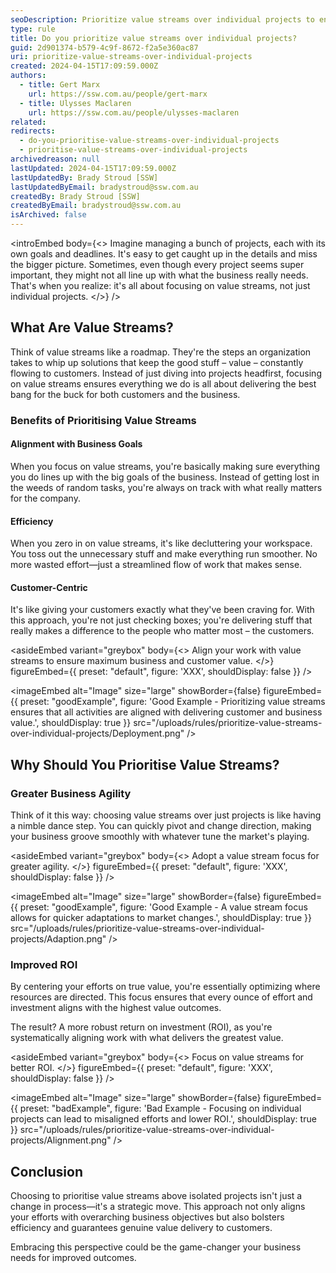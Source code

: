 ```yaml
---
seoDescription: Prioritize value streams over individual projects to ensure maximum business and customer value by aligning work with overarching goals, improving efficiency, and delivering genuine value to customers.
type: rule
title: Do you prioritize value streams over individual projects?
guid: 2d901374-b579-4c9f-8672-f2a5e360ac87
uri: prioritize-value-streams-over-individual-projects
created: 2024-04-15T17:09:59.000Z
authors:
  - title: Gert Marx
    url: https://ssw.com.au/people/gert-marx
  - title: Ulysses Maclaren
    url: https://ssw.com.au/people/ulysses-maclaren
related:
redirects:
  - do-you-prioritise-value-streams-over-individual-projects
  - prioritise-value-streams-over-individual-projects
archivedreason: null
lastUpdated: 2024-04-15T17:09:59.000Z
lastUpdatedBy: Brady Stroud [SSW]
lastUpdatedByEmail: bradystroud@ssw.com.au
createdBy: Brady Stroud [SSW]
createdByEmail: bradystroud@ssw.com.au
isArchived: false
---
```


<introEmbed
  body={<>
Imagine managing a bunch of projects, each with its own goals and deadlines. It's easy to get caught up in the details and miss the bigger picture. Sometimes, even though every project seems super important, they might not all line up with what the business really needs. That's when you realize: it's all about focusing on value streams, not just individual projects.
  </>}
/>
## What Are Value Streams?

Think of value streams like a roadmap. They're the steps an organization takes to whip up solutions that keep the good stuff – value – constantly flowing to customers. Instead of just diving into projects headfirst, focusing on value streams ensures everything we do is all about delivering the best bang for the buck for both customers and the business.

### Benefits of Prioritising Value Streams

#### Alignment with Business Goals

When you focus on value streams, you're basically making sure everything you do lines up with the big goals of the business. Instead of getting lost in the weeds of random tasks, you're always on track with what really matters for the company.

#### Efficiency

When you zero in on value streams, it's like decluttering your workspace. You toss out the unnecessary stuff and make everything run smoother. No more wasted effort—just a streamlined flow of work that makes sense.

#### Customer-Centric

It's like giving your customers exactly what they've been craving for. With this approach, you're not just checking boxes; you're delivering stuff that really makes a difference to the people who matter most – the customers.

<asideEmbed
  variant="greybox"
  body={<>
    Align your work with value streams to ensure maximum business and customer value.
  </>}
  figureEmbed={{
    preset: "default",
    figure: 'XXX',
    shouldDisplay: false
  }}
/>

<imageEmbed
  alt="Image"
  size="large"
  showBorder={false}
  figureEmbed={{
    preset: "goodExample",
    figure: 'Good Example - Prioritizing value streams ensures that all activities are aligned with delivering customer and business value.',
    shouldDisplay: true
  }}
  src="/uploads/rules/prioritize-value-streams-over-individual-projects/Deployment.png"
/>

## Why Should You Prioritise Value Streams?

### Greater Business Agility

Think of it this way: choosing value streams over just projects is like having a nimble dance step. You can quickly pivot and change direction, making your business groove smoothly with whatever tune the market's playing.

<asideEmbed
  variant="greybox"
  body={<>
    Adopt a value stream focus for greater agility.
  </>}
  figureEmbed={{
    preset: "default",
    figure: 'XXX',
    shouldDisplay: false
  }}
/>

<imageEmbed
  alt="Image"
  size="large"
  showBorder={false}
  figureEmbed={{
    preset: "goodExample",
    figure: 'Good Example - A value stream focus allows for quicker adaptations to market changes.',
    shouldDisplay: true
  }}
  src="/uploads/rules/prioritize-value-streams-over-individual-projects/Adaption.png"
/>

### Improved ROI

By centering your efforts on true value, you're essentially optimizing where resources are directed. This focus ensures that every ounce of effort and investment aligns with the highest value outcomes.

The result? A more robust return on investment (ROI), as you're systematically aligning work with what delivers the greatest value.

<asideEmbed
  variant="greybox"
  body={<>
    Focus on value streams for better ROI.
  </>}
  figureEmbed={{
    preset: "default",
    figure: 'XXX',
    shouldDisplay: false
  }}
/>

<imageEmbed
  alt="Image"
  size="large"
  showBorder={false}
  figureEmbed={{
    preset: "badExample",
    figure: 'Bad Example - Focusing on individual projects can lead to misaligned efforts and lower ROI.',
    shouldDisplay: true
  }}
  src="/uploads/rules/prioritize-value-streams-over-individual-projects/Alignment.png"
/>

## Conclusion

Choosing to prioritise value streams above isolated projects isn't just a change in process—it's a strategic move. This approach not only aligns your efforts with overarching business objectives but also bolsters efficiency and guarantees genuine value delivery to customers.

Embracing this perspective could be the game-changer your business needs for improved outcomes.
